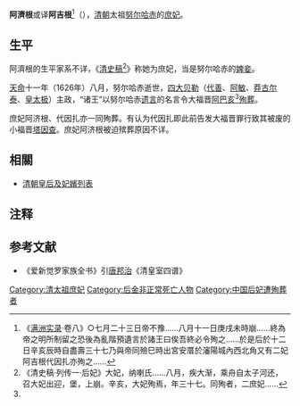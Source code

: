 {{東亞女性歷史人物
|名稱 =阿濟根
|身份 =
|國家 =
|屆數 =
|最高職務 =
|前任 = 
|繼任 = 
|畫像=
|說明=
|姓=
|名=
|姓名=
|字=
|官職 =
|封爵 =
|封號 =庶妃
|位號=
|位階
|御稱號 =<!--日本皇族之稱號-->
|宮號1 =<!--日本皇族之宮號-->
|宮號2 =<!--朝鮮王族之宮號-->
|封地 =
|神號 =
|尊號 =
|族裔 = 
|旗籍 =<!--清朝旗人專用-->
|氏族 =
|府邸 =
|世系 = 
|初名 =
|乳名 =<!--日本、朝鮮、琉球以外人物用-->
|幼名 =<!--日本人用-->
|兒名 =<!--朝鮮人用-->
|童名 =<!--琉球人用-->
|小字=
|號=
|法號=
|院號=
|其他名號=
|出生年=
|出生地=
|婚年=
|逝世年=
|逝世地=
|諡號=
|墳墓=
|父親=
|嫡母=
|母親=
|夫=[[努尔哈赤|清太祖]]
|婚姻名份=[[庶妃|庶妃]]
|夫之父=
|夫之母=
|夫之嫡母=
|夫之元配=
|夫之正室=
|夫之繼室=
|夫之平妻=
|夫之側室=
|兄弟=
|姊妹=
|嫡兄弟=
|嫡姊妹=
|庶兄弟=
|庶姊妹=
|同胞兄弟=
|同胞姊妹=
|異母兄弟=
|異母姊妹=
|異父兄弟=
|異父姊妹=
|繼兄弟=
|繼姊妹=
|子=
|女=
|養子=
|養女=
|繼子=
|繼女=
|其他親屬 =
|經歷 = 
|著作 =
|注釋=}}
'''阿濟根'''或译'''阿吉根'''<ref name="a1">《[[满洲实录|满洲实录]]·卷八》○七月二十三日帝不豫......八月十一日庚戌未時崩......終為帝之明所制留之恐後為亂階預遺言於諸王曰俟吾終必令殉之......於是后於十二日辛亥辰時自盡壽三十七乃與帝同殮巳時出宮安厝於瀋陽城內西北角又有二妃阿吉根代因扎亦殉之......</ref>（{{bd|？||1626年||}}），[[清朝|清朝]]太祖[[努尔哈赤|努尔哈赤]]的[[庶妃|庶妃]]。

== 生平 ==

阿濟根的生平家系不详，《[[清史稿|清史稿]]<ref>《清史稿·列传一·后妃》大妃，纳喇氏......八月，疾大渐，乘舟自太子河还，召大妃出迎，堡，上崩。辛亥，大妃殉焉，年三十七。同殉者，二庶妃......</ref>》称她为庶妃，当是努尔哈赤的[[姬侍|婢妾]]。

[[天命_(后金)|天命]]十一年（1626年）八月，努尔哈赤逝世，[[四大贝勒|四大贝勒]]（[[代善|代善]]、[[阿敏_(清朝)|阿敏]]、[[莽古尔泰|莽古尔泰]]、[[皇太极|皇太极]]）主政，“诸王”以努尔哈赤[[遗言|遗言]]的名言令大福晋[[清太祖大妃|阿巴亥]]<ref name="a1" />[[殉葬|殉葬]]。

庶妃阿济根、代因扎亦一同殉葬。有认为代因扎即此前告发大福晋罪行致其被废的小福晋[[塔因查|塔因查]]。庶妃阿济根被迫殡葬原因不详。

== 相關 ==
*[[清朝皇后及妃嬪列表|清朝皇后及妃嬪列表]]

== 注释 ==

{{Reflist}}

==参考文献==

*《爱新觉罗家族全书》引[[唐邦治|唐邦治]]《清皇室四谱》
{{清太祖皇室}}
{{清朝人物小作品}}
[[Category:清太祖庶妃|Category:清太祖庶妃]]
[[Category:后金非正常死亡人物|Category:后金非正常死亡人物]]
[[Category:中国后妃遭殉葬者|Category:中国后妃遭殉葬者]]
